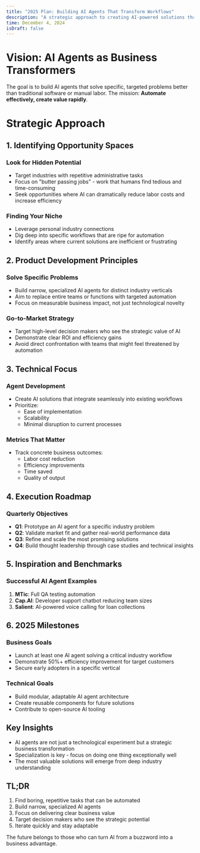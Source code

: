 ```yaml
---
title: "2025 Plan: Building AI Agents That Transform Workflows"  
description: "A strategic approach to creating AI-powered solutions that automate repetitive tasks and deliver real business value."  
time: December 4, 2024  
isDraft: false
---
```


# Vision: AI Agents as Business Transformers

The goal is to build AI agents that solve specific, targeted problems better than traditional software or manual labor. The mission: **Automate effectively, create value rapidly**.

# Strategic Approach

## 1. Identifying Opportunity Spaces

### Look for Hidden Potential
- Target industries with repetitive administrative tasks
- Focus on "butter passing jobs" - work that humans find tedious and time-consuming
- Seek opportunities where AI can dramatically reduce labor costs and increase efficiency

### Finding Your Niche
- Leverage personal industry connections
- Dig deep into specific workflows that are ripe for automation
- Identify areas where current solutions are inefficient or frustrating

## 2. Product Development Principles

### Solve Specific Problems
- Build narrow, specialized AI agents for distinct industry verticals
- Aim to replace entire teams or functions with targeted automation
- Focus on measurable business impact, not just technological novelty

### Go-to-Market Strategy
- Target high-level decision makers who see the strategic value of AI
- Demonstrate clear ROI and efficiency gains
- Avoid direct confrontation with teams that might feel threatened by automation

## 3. Technical Focus

### Agent Development
- Create AI solutions that integrate seamlessly into existing workflows
- Prioritize:
  - Ease of implementation
  - Scalability
  - Minimal disruption to current processes

### Metrics That Matter
- Track concrete business outcomes:
  - Labor cost reduction
  - Efficiency improvements
  - Time saved
  - Quality of output

## 4. Execution Roadmap

### Quarterly Objectives
- **Q1**: Prototype an AI agent for a specific industry problem
- **Q2**: Validate market fit and gather real-world performance data
- **Q3**: Refine and scale the most promising solutions
- **Q4**: Build thought leadership through case studies and technical insights

## 5. Inspiration and Benchmarks

### Successful AI Agent Examples
1. **MTic**: Full QA testing automation
2. **Cap.AI**: Developer support chatbot reducing team sizes
3. **Salient**: AI-powered voice calling for loan collections

## 6. 2025 Milestones

### Business Goals
- Launch at least one AI agent solving a critical industry workflow
- Demonstrate 50%+ efficiency improvement for target customers
- Secure early adopters in a specific vertical

### Technical Goals
- Build modular, adaptable AI agent architecture
- Create reusable components for future solutions
- Contribute to open-source AI tooling

## Key Insights

- AI agents are not just a technological experiment but a strategic business transformation
- Specialization is key - focus on doing one thing exceptionally well
- The most valuable solutions will emerge from deep industry understanding

## **TL;DR**
1. Find boring, repetitive tasks that can be automated
2. Build narrow, specialized AI agents
3. Focus on delivering clear business value
4. Target decision makers who see the strategic potential
5. Iterate quickly and stay adaptable

The future belongs to those who can turn AI from a buzzword into a business advantage.
